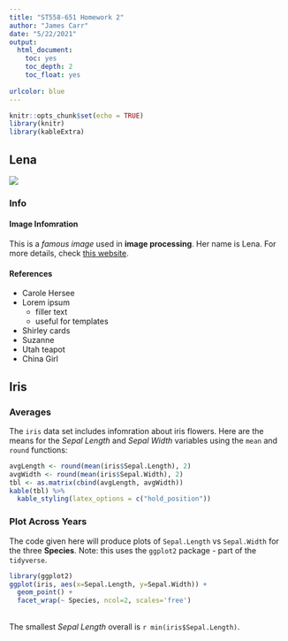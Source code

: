 ```yaml
---
title: "ST558-651 Homework 2"
author: "James Carr"
date: "5/22/2021"
output:
  html_document:
    toc: yes
    toc_depth: 2
    toc_float: yes
  
urlcolor: blue
---
```


```r
knitr::opts_chunk$set(echo = TRUE)
library(knitr)
library(kableExtra)
```

## Lena{#lena}
![](lena.png)

### Info {.tabset}
#### Image Infomration
This is a *famous image* used in **image processing**. Her name is Lena. For more details, check [this website](https://lemire.me/blog/2017/11/10/should-computer-scientists-keep-the-lena-picture/).

#### References
* Carole Hersee  
* Lorem ipsum
  * filler text  
  * useful for templates  
* Shirley cards  
* Suzanne  
* Utah teapot  
* China Girl  

## Iris {-}

### Averages
The `iris` data set includes infomration about iris flowers. Here are the means for the *Sepal Length* and *Sepal Width* variables using the `mean` and `round` functions:

```r
avgLength <- round(mean(iris$Sepal.Length), 2)
avgWidth <- round(mean(iris$Sepal.Width), 2)
tbl <- as.matrix(cbind(avgLength, avgWidth))
kable(tbl) %>%
  kable_styling(latex_options = c("hold_position"))
```

### Plot Across Years
The code given here will produce plots of `Sepal.Length` vs `Sepal.Width` for the three **Species**. Note: this uses the `ggplot2` package - part of the `tidyverse`.

```r
library(ggplot2)
ggplot(iris, aes(x=Sepal.Length, y=Sepal.Width)) +
  geom_point() +
  facet_wrap(~ Species, ncol=2, scales='free')

```
<br>
The smallest *Sepal Length* overall is `r min(iris$Sepal.Length)`.

